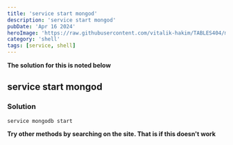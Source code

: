 ```yaml
---
title: 'service start mongod'
description: 'service start mongod'
pubDate: 'Apr 16 2024'
heroImage: 'https://raw.githubusercontent.com/vitalik-hakim/TABLES404/main/error_b/SHELL.jpg'
category: 'shell'
tags: [service, shell]
---
```


**The solution for this is noted below**

## service start mongod

### Solution

```shell
service mongodb start
```

**Try other methods by searching on the site. That is if this doesn't work**
